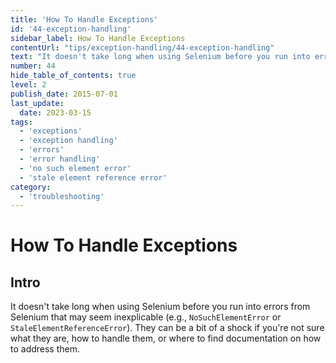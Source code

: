 ```yaml
---
title: 'How To Handle Exceptions'
id: '44-exception-handling'
sidebar_label: How To Handle Exceptions
contentUrl: "tips/exception-handling/44-exception-handling"
text: "It doesn't take long when using Selenium before you run into errors from Selenium that may seem inexplicable . They can be a bit of a shock if you're not sure what they are, how to handle them, or where to find documentation on how to address them."
number: 44
hide_table_of_contents: true
level: 2
publish_date: 2015-07-01
last_update:
  date: 2023-03-15
tags:
  - 'exceptions'
  - 'exception handling'
  - 'errors'
  - 'error handling'
  - 'no such element error'
  - 'stale element reference error'
category:
  - 'troubleshooting'
---
```


# How To Handle Exceptions

## Intro

It doesn't take long when using Selenium before you run into errors from Selenium that may seem inexplicable (e.g., `NoSuchElementError` or `StaleElementReferenceError`). They can be a bit of a shock if you're not sure what they are, how to handle them, or where to find documentation on how to address them.


<DropdownMarkdown folderName='44-exception-handling' />
